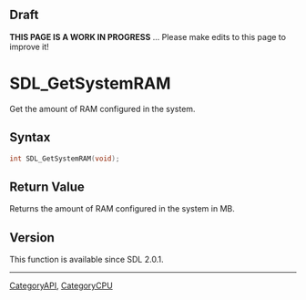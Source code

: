 
== Draft ==


'''THIS PAGE IS A WORK IN PROGRESS''' ... Please make edits to this page to improve it!



<!-- #*^*^*^*^*See https://wiki.libsdl.org/SGFunctions for details on editing this page*^*^*^*^* -->


= SDL_GetSystemRAM =

Get the amount of RAM configured in the system.

== Syntax ==

<syntaxhighlight lang='c'>
int SDL_GetSystemRAM(void);
</syntaxhighlight>

== Return Value ==

Returns the amount of RAM configured in the system in MB.



== Version ==

This function is available since SDL 2.0.1.


----
[[CategoryAPI]], [[CategoryCPU]]
<!-- #See the Style Guide for instructions on editing the footer. -->


